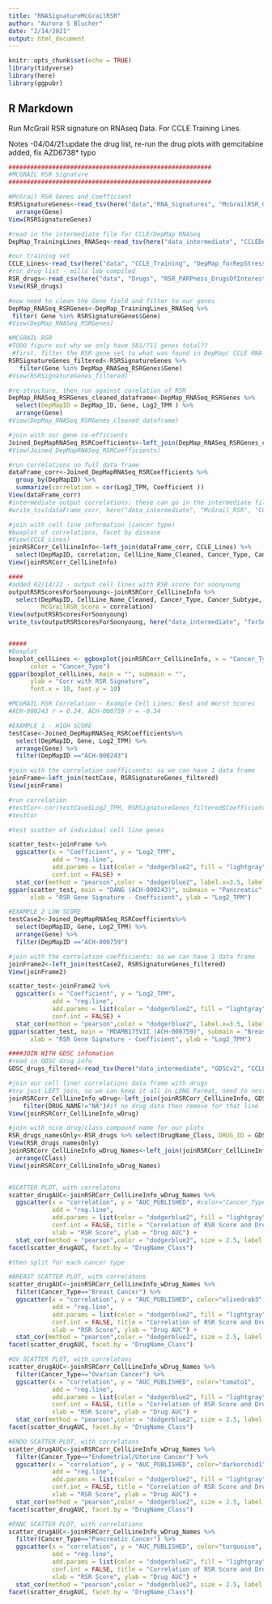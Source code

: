 ```yaml
---
title: "RNASignatureMcGrailRSR"
author: "Aurora S Blucher"
date: "2/14/2021"
output: html_document
---
```


```r
knitr::opts_chunk$set(echo = TRUE)
library(tidyverse)
library(here)
library(ggpubr)
```

## R Markdown

Run McGrail RSR signature on RNAseq Data. For CCLE Training Lines. 

Notes
-04/04/21:update the drug list, re-run the drug plots with gemcitabine added, fix AZD6738* typo


```r
########################################################
#MCGRAIL RSR Signature
########################################################

#McGrail RSR Genes and Coefficient
RSRSignatureGenes<-read_tsv(here("data","RNA_Signatures", "McGrailRSR_Genes_Coefficients.tsv")) %>%
  arrange(Gene)
View(RSRSignatureGenes)

#read in the intermediate file for CCLE/DepMap RNASeq
DepMap_TrainingLines_RNASeq<-read_tsv(here("data_intermediate", "CCLEDepMap_expression", "CCLEDepMap_TrainingLines_RNASeq_LONG.tsv"))

#our training set
CCLE_Lines<-read_tsv(here("data", "CCLE_Training", "DepMap_forRepStress_BrEndoOvPanc_TRAINING_020221.tsv"))
#rsr drug list - mills lab compiled
RSR_drugs<-read_csv(here("data", "Drugs", "RSR_PARPness_DrugsOfInterest.csv"))
View(RSR_drugs)

#now need to clean the Gene field and filter to our genes
DepMap_RNASeq_RSRGenes<-DepMap_TrainingLines_RNASeq %>%
 filter( Gene %in% RSRSignatureGenes$Gene) 
#View(DepMap_RNASeq_RSRGenes)

#MCGRAIL RSR
#TODO figure out why we only have 581/711 genes total??
 #first, filter the RSR gene set to what was found in DepMap/ CCLE RNA-seq
RSRSignatureGenes_filtered<-RSRSignatureGenes %>%
   filter(Gene %in% DepMap_RNASeq_RSRGenes$Gene)
#View(RSRSignatureGenes_filtered)

#re-structure, then run against corelation of RSR
DepMap_RNASeq_RSRGenes_cleaned_dataframe<-DepMap_RNASeq_RSRGenes %>%
  select(DepMapID = DepMap_ID, Gene, Log2_TPM ) %>%
  arrange(Gene) 
#View(DepMap_RNASeq_RSRGenes_cleaned_dataframe)

#join with our gene co-efficients  
Joined_DepMapRNASeq_RSRCoefficients<-left_join(DepMap_RNASeq_RSRGenes_cleaned_dataframe,RSRSignatureGenes_filtered )
#View(Joined_DepMapRNASeq_RSRCoefficients)

#run correlations on full data frame
dataFrame_corr<-Joined_DepMapRNASeq_RSRCoefficients %>%
  group_by(DepMapID) %>%
  summarize(correlation = cor(Log2_TPM, Coefficient )) 
View(dataFrame_corr)
#intermediate output correlations; these can go in the intermediate files
#write_tsv(dataFrame_corr, here("data_intermediate", "McGrail_RSR", "CCLEDepMap_TrainingLines_RSR.tsv"))

#join with cell line information (cancer type)
#boxplot of correlations, facet by disease
#View(CCLE_Lines)
joinRSRCorr_CellLineInfo<-left_join(dataFrame_corr, CCLE_Lines) %>%
  select(DepMapID, correlation, CellLine_Name_Cleaned, Cancer_Type, Cancer_Subtype, DerivedFrom_Primary_or_Met)
View(joinRSRCorr_CellLineInfo)

####
#added 02/14/21 - output cell lines with RSR score for soonyoung
outputRSRScoresForSoonyoung<-joinRSRCorr_CellLineInfo %>%
  select(DepMapID, CellLine_Name_Cleaned, Cancer_Type, Cancer_Subtype, DerivedFrom_Primary_or_Met, 
         McGrailRSR_Score = correlation)
View(outputRSRScoresForSoonyoung)
write_tsv(outputRSRScoresForSoonyoung, here("data_intermediate", "forSoonyoung", "CCLEDepMap_BrOvEndPanc_withRSRScore.tsv"))


#####
#boxplot
boxplot_cellLines <- ggboxplot(joinRSRCorr_CellLineInfo, x = "Cancer_Type", y = "correlation",
      color = "Cancer_Type")
ggpar(boxplot_cellLines, main = "", submain = "",
      ylab = "Corr with RSR Signature", 
      font.x = 10, font.y = 10)


```

```r
#MCGRAIL RSR Correlation - Example Cell Lines; Best and Worst Scores
#ACH-000243 r = 0.24, ACH-000759 r = -0.34

#EXAMPLE 1 - HIGH SCORE
testCase<-Joined_DepMapRNASeq_RSRCoefficients%>%
  select(DepMapID, Gene, Log2_TPM) %>%
  arrange(Gene) %>%
  filter(DepMapID =="ACH-000243") 

#join with the correlation coefficients; so we can have 1 data frame
joinFrame<-left_join(testCase, RSRSignatureGenes_filtered)
View(joinFrame)

#run correlation
#testCor<-cor(testCase$Log2_TPM, RSRSignatureGenes_filtered$Coefficient)
#testCor

#test scatter of individual cell line genes

scatter_test<-joinFrame %>%
  ggscatter(x = "Coefficient", y = "Log2_TPM", 
            add = "reg.line",  
            add.params = list(color = "dodgerblue2", fill = "lightgray"),
            conf.int = FALSE) + 
  stat_cor(method = "pearson",color = "dodgerblue2", label.x=3.5, label.y = 10)
ggpar(scatter_test, main = "DANG (ACH-000243)", submain = "Pancreatic",
      xlab = "RSR Gene Signature - Coefficient", ylab = "Log2_TPM")

#EXAMPLE 2 LOW SCORE
testCase2<-Joined_DepMapRNASeq_RSRCoefficients%>%
  select(DepMapID, Gene, Log2_TPM) %>%
  arrange(Gene) %>%
  filter(DepMapID =="ACH-000759") 

#join with the correlation coefficients; so we can have 1 data frame
joinFrame2<-left_join(testCase2, RSRSignatureGenes_filtered)
View(joinFrame2)

scatter_test<-joinFrame2 %>%
  ggscatter(x = "Coefficient", y = "Log2_TPM", 
            add = "reg.line",  
            add.params = list(color = "dodgerblue2", fill = "lightgray"),
            conf.int = FALSE) + 
  stat_cor(method = "pearson",color = "dodgerblue2", label.x=3.5, label.y = 10)
ggpar(scatter_test, main = "MDAMB175VII (ACH-000759)", submain = "Breast",
      xlab = "RSR Gene Signature - Coefficient", ylab = "Log2_TPM")

```



```r
####JOIN WITH GDSC infomation
#read in GDSC drug info
GDSC_drugs_filtered<-read_tsv(here("data_intermediate", "GDSCv2", "CCLEDepMap_TrainingLInes_GDSCv2_RSRDrugs_040421.tsv"))

#join our cell line/ correlations data frame with drugs
#try just LEFT join, so we can keep it all in LONG Format, need to nest
joinRSRCorr_CellLineInfo_wDrug<-left_join(joinRSRCorr_CellLineInfo, GDSC_drugs_filtered)%>%
    filter(DRUG_NAME!="NA")#if no drug data then remove for that line
View(joinRSRCorr_CellLineInfo_wDrug)

#join with nice drug/class compound name for our plots
RSR_drugs_namesOnly<-RSR_drugs %>% select(DrugName_Class, DRUG_ID = GDSC2_ID, Class)
View(RSR_drugs_namesOnly)
joinRSRCorr_CellLineInfo_wDrug_Names<-left_join(joinRSRCorr_CellLineInfo_wDrug, RSR_drugs_namesOnly) %>%
  arrange(Class)
View(joinRSRCorr_CellLineInfo_wDrug_Names)


#SCATTER PLOT, with correlatons
scatter_drugAUC<-joinRSRCorr_CellLineInfo_wDrug_Names %>%
  ggscatter(x = "correlation", y = "AUC_PUBLISHED", #color="Cancer_Type",
            add = "reg.line",  
            add.params = list(color = "dodgerblue2", fill = "lightgray"),
            conf.int = FALSE, title = "Correlation of RSR Score and Drug AUC", subtitle = "Breast/Ov/Endo/Pancr Lines",
            xlab = "RSR Score", ylab = "Drug AUC") + 
  stat_cor(method = "pearson",color = "dodgerblue2", size = 2.5, label.x=-.35, label.y = 0.35)
facet(scatter_drugAUC, facet.by = "DrugName_Class")

#then split for each cancer type

#BREAST SCATTER PLOT, with correlatons
scatter_drugAUC<-joinRSRCorr_CellLineInfo_wDrug_Names %>%
  filter(Cancer_Type=="Breast Cancer") %>%
  ggscatter(x = "correlation", y = "AUC_PUBLISHED", color="olivedrab3",
            add = "reg.line",  
            add.params = list(color = "dodgerblue2", fill = "lightgray"),
            conf.int = FALSE, title = "Correlation of RSR Score and Drug AUC", subtitle = "Breast Only",
            xlab = "RSR Score", ylab = "Drug AUC") + 
  stat_cor(method = "pearson",color = "dodgerblue2", size = 2.5, label.x=-.35, label.y = 0.35)
facet(scatter_drugAUC, facet.by = "DrugName_Class")

#OV SCATTER PLOT, with correlatons
scatter_drugAUC<-joinRSRCorr_CellLineInfo_wDrug_Names %>%
  filter(Cancer_Type=="Ovarian Cancer") %>%
  ggscatter(x = "correlation", y = "AUC_PUBLISHED", color="tomato1",
            add = "reg.line",  
            add.params = list(color = "dodgerblue2", fill = "lightgray"),
            conf.int = FALSE, title = "Correlation of RSR Score and Drug AUC", subtitle = "Ovarian Only",
            xlab = "RSR Score", ylab = "Drug AUC") + 
  stat_cor(method = "pearson",color = "dodgerblue2", size = 2.5, label.x=-.35, label.y = 0.35)
facet(scatter_drugAUC, facet.by = "DrugName_Class")

#ENDO SCATTER PLOT, with correlatons
scatter_drugAUC<-joinRSRCorr_CellLineInfo_wDrug_Names %>%
  filter(Cancer_Type=="Endometrial/Uterine Cancer") %>%
  ggscatter(x = "correlation", y = "AUC_PUBLISHED", color="darkorchid1",
            add = "reg.line",  
            add.params = list(color = "dodgerblue2", fill = "lightgray"),
            conf.int = FALSE, title = "Correlation of RSR Score and Drug AUC", subtitle = "Endometrial Only",
            xlab = "RSR Score", ylab = "Drug AUC") + 
  stat_cor(method = "pearson",color = "dodgerblue2", size = 2.5, label.x=-.075, label.y = 0.35)
facet(scatter_drugAUC, facet.by = "DrugName_Class")

#PANC SCATTER PLOT, with correlations
scatter_drugAUC<-joinRSRCorr_CellLineInfo_wDrug_Names %>%
  filter(Cancer_Type=="Pancreatic Cancer") %>%
  ggscatter(x = "correlation", y = "AUC_PUBLISHED", color="turquoise",
            add = "reg.line",  
            add.params = list(color = "dodgerblue2", fill = "lightgray"),
            conf.int = FALSE, title = "Correlation of RSR Score and Drug AUC", subtitle = "Pancreatic Only",
            xlab = "RSR Score", ylab = "Drug AUC") + 
  stat_cor(method = "pearson",color = "dodgerblue2", size = 2.5, label.x=-.15, label.y = 0.35)
facet(scatter_drugAUC, facet.by = "DrugName_Class")


```